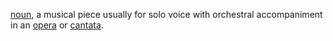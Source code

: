 [[noun]], a musical piece usually for solo voice with orchestral accompaniment in an [[opera]] or [[cantata]].